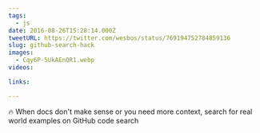 ```yaml
---
tags:
  - js
date: 2016-08-26T15:28:14.000Z
tweetURL: https://twitter.com/wesbos/status/769194752784859136
slug: github-search-hack
images:
  - Cqy6P-5UkAEnQR1.webp
videos:

links:

---
```

🔥 When docs don't make sense or you need more context, search for real world examples on GitHub code search

